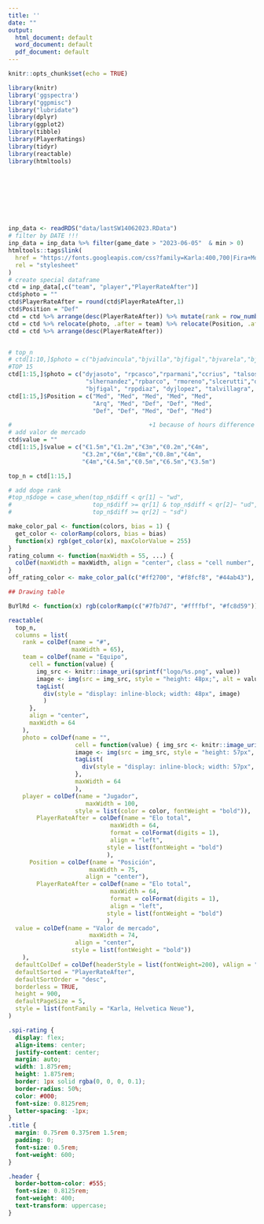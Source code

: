 ```yaml
---
title: ''
date: ""
output:
  html_document: default
  word_document: default
  pdf_document: default
---
```


```r
knitr::opts_chunk$set(echo = TRUE)
```

```r
library(knitr)
library('ggspectra')
library("ggpmisc")
library("lubridate")
library(dplyr)
library(ggplot2)
library(tibble)
library(PlayerRatings)
library(tidyr)
library(reactable)
library(htmltools)
```
<br>
<br>
<br>
<br>
<br>

###
```r
inp_data <- readRDS("data/lastSW14062023.RData")
# filter by DATE !!!
inp_data = inp_data %>% filter(game_date > "2023-06-05"  & min > 0)
htmltools::tags$link(
  href = "https://fonts.googleapis.com/css?family=Karla:400,700|Fira+Mono&display=fallback",
  rel = "stylesheet"
)
# create special dataframe
ctd = inp_data[,c("team", "player","PlayerRateAfter")]
ctd$photo = ""
ctd$PlayerRateAfter = round(ctd$PlayerRateAfter,1)
ctd$Position = "Def"
ctd = ctd %>% arrange(desc(PlayerRateAfter)) %>% mutate(rank = row_number()) %>% relocate(rank, .before = team) 
ctd = ctd %>% relocate(photo, .after = team) %>% relocate(Position, .after = player)
ctd = ctd %>% arrange(desc(PlayerRateAfter))


# top_n
# ctd[1:10,]$photo = c("bjadvincula","bjvilla","bjfigal","bjvarela","bjoromero", "ccrius", "dyjasoto", "dyjunsain", "dyjlopez", "ejrodriguez", "eandujar","ezuqui", "hgsoto", "nobsforza","pmacagno","rparmani", "rpcasco", "rppdiaz", "rpperez""rhauche",  "rmoreno", "rsigali", "rinsua","slhernandez", "slcerutti",  "slgattoni" "slbatalla" "slelias", "talvillagra", "tluciatti", "tcastro" ,   "talfranco", "talsosa")
#TOP 15
ctd[1:15,]$photo = c("dyjasoto", "rpcasco","rparmani","ccrius", "talsosa", 
                      "slhernandez","rpbarco", "rmoreno","slcerutti","dyjunsain",
                      "bjfigal", "rppdiaz", "dyjlopez", "talvillagra", "nobsforza")
ctd[1:15,]$Position = c("Med", "Med", "Med", "Med", "Med",
                        "Arq", "Med", "Def", "Def", "Med",
                        "Def", "Def", "Med", "Def", "Med")

#                                       +1 because of hours difference
# add valor de mercado
ctd$value = ""
ctd[1:15,]$value = c("€1.5m","€1.2m","€3m","€0.2m","€4m",
                     "€3.2m","€6m","€8m","€0.8m","€4m",
                     "€4m","€4.5m","€0.5m","€6.5m","€3.5m")

top_n = ctd[1:15,]

# add doge rank
#top_n$doge = case_when(top_n$diff < qr[1] ~ "wd",
#                       top_n$diff >= qr[1] & top_n$diff < qr[2]~ "ud",
#                       top_n$diff >= qr[2] ~ "sd")

make_color_pal <- function(colors, bias = 1) {
  get_color <- colorRamp(colors, bias = bias)
  function(x) rgb(get_color(x), maxColorValue = 255)
}
rating_column <- function(maxWidth = 55, ...) {
  colDef(maxWidth = maxWidth, align = "center", class = "cell number", ...)
}
off_rating_color <- make_color_pal(c("#ff2700", "#f8fcf8", "#44ab43"), bias = 1.3)
```

```r
## Drawing table

BuYlRd <- function(x) rgb(colorRamp(c("#7fb7d7", "#ffffbf", "#fc8d59"))(x), maxColorValue = 255)

reactable(
  top_n,
  columns = list(
    rank = colDef(name = "#",
                  maxWidth = 65),
    team = colDef(name = "Equipo",
      cell = function(value) {
        img_src <- knitr::image_uri(sprintf("logo/%s.png", value))
        image <- img(src = img_src, style = "height: 48px;", alt = value)
        tagList(
          div(style = "display: inline-block; width: 48px", image)
          )
      },
      align = "center",
      maxWidth = 64
    ),
    photo = colDef(name = "",
                   cell = function(value) { img_src <- knitr::image_uri(sprintf("players/top15/%s.png", value))
                   image <- img(src = img_src, style = "height: 57px", alt = value)
                   tagList(
                     div(style = "display: inline-block; width: 57px", image))
                   },
                   maxWidth = 64
                   ),
    player = colDef(name = "Jugador",
                      maxWidth = 100,
                   style = list(color = color, fontWeight = "bold")),
        PlayerRateAfter = colDef(name = "Elo total",
                             maxWidth = 64,
                             format = colFormat(digits = 1),
                             align = "left",
                            style = list(fontWeight = "bold")
                            ),
      Position = colDef(name = "Posición",
                       maxWidth = 75,
                      align = "center"),
        PlayerRateAfter = colDef(name = "Elo total",
                             maxWidth = 64,
                             format = colFormat(digits = 1),
                             align = "left",
                            style = list(fontWeight = "bold")
                            ),
  value = colDef(name = "Valor de mercado",
                       maxWidth = 74, 
                   align = "center",
                  style = list(fontWeight = "bold"))
    ),
  defaultColDef = colDef(headerStyle = list(fontWeight=200), vAlign = "center"),
  defaultSorted = "PlayerRateAfter",
  defaultSortOrder = "desc",
  borderless = TRUE,
  height = 900,
  defaultPageSize = 5,
  style = list(fontFamily = "Karla, Helvetica Neue"),
)
```


```css
.spi-rating {
  display: flex;
  align-items: center;
  justify-content: center;
  margin: auto;
  width: 1.875rem;
  height: 1.875rem;
  border: 1px solid rgba(0, 0, 0, 0.1);
  border-radius: 50%;
  color: #000;
  font-size: 0.8125rem;
  letter-spacing: -1px;
}
.title {
  margin: 0.75rem 0.375rem 1.5rem;
  padding: 0;
  font-size: 0.5rem;
  font-weight: 600;
}

.header {
  border-bottom-color: #555;
  font-size: 0.8125rem;
  font-weight: 400;
  text-transform: uppercase;
}
```
